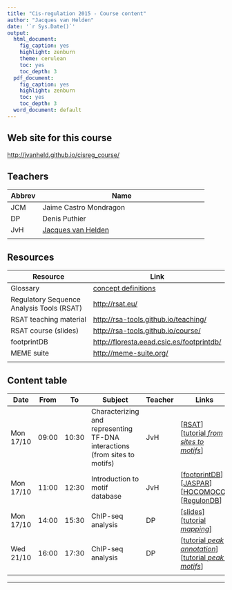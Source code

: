 ```yaml
---
title: "Cis-regulation 2015 - Course content"
author: "Jacques van Helden"
date: '`r Sys.Date()`'
output:
  html_document:
    fig_caption: yes
    highlight: zenburn
    theme: cerulean
    toc: yes
    toc_depth: 3
  pdf_document:
    fig_caption: yes
    highlight: zenburn
    toc: yes
    toc_depth: 3
  word_document: default
---
```



## Web site for this course

[http://jvanheld.github.io/cisreg_course/](http://jvanheld.github.io/cisreg_course/)

## Teachers

| Abbrev | Name  |
|----------|--------------------------------------------------|
| JCM | Jaime Castro Mondragon |
| DP |  Denis Puthier |
| JvH | [Jacques van Helden](http://jacques.van-helden.perso.luminy.univ-amu.fr/) |
| | |

## Resources

| Resource | Link |
|---------------------------------------|---------------------------------------------------------------|
| Glossary | [concept definitions](../html/concepts.html) |
| Regulatory Sequence Analysis Tools (RSAT) | [http://rsat.eu/](http://rsat.eu/) |
| RSAT teaching material | [http://rsa-tools.github.io/teaching/](http://rsa-tools.github.io/teaching/) |
| RSAT course (slides) | [http://rsa-tools.github.io/course/](http://rsa-tools.github.io/course/) |
| footprintDB | [http://floresta.eead.csic.es/footprintdb/](http://floresta.eead.csic.es/footprintdb/) |
| MEME suite| [http://meme-suite.org/](http://meme-suite.org/) |
| | | 

## Content table

| Date | From  | To    | Subject | Teacher | Links  |
|------------|-------|--------------------------------|---------|----------|--------|
| Mon 17/10 | 09:00 | 10:30 | Characterizing and representing TF-DNA interactions <br>(from sites to motifs) | JvH | [[RSAT](http://rsat.eu/)]<br>[[tutorial *from sites to motifs*](../from_sites_to_matrices/from_sites_to_matrices.html)] |
| Mon 17/10 | 11:00 | 12:30 | Introduction to motif database | JvH  | [[footprintDB](http://floresta.eead.csic.es/footprintdb/)]<br>[[JASPAR](http://jaspar.genereg.net/)]<br>[[HOCOMOCO](http://hocomoco.autosome.ru/)]<br>[[RegulonDB](http://regulondb.ccg.unam.mx/)]|
| Mon 17/10 | 14:00 | 15:30 | ChIP-seq analysis | DP | [[slides](../chip-seq/slides/chipseq__roscoff2015.pdf)]<br>[[tutorial *mapping*](../chip-seq/practical/chip-seq.html)] |
| Wed 21/10 | 16:00 | 17:30 | ChIP-seq analysis | DP | [[tutorial *peak annotation*](../chip-seq/practical/annotation.html)]<br>[[tutorial *peak-motifs*](http://dputhier.github.io/EBA_2015_ChIP-Seq/tutorial/04_motif/motif_tutorial.html)]|
| | | | | |

<!--
| Mon 19/10 | 11:00 | 13:00 | Scanning sequences to predict binding sites <br>(from motifs to sites) | JvH  | [[RSAT](http://rsat.eu/)] *dna-pattern*, *matrix-scan*, *permute-matrix*, *random-seq*<br>[[tutorial *E.coli promoter scanning*](../sequence_scanning/promoter_scanning_ecoli.html)] |
| Mon 19/10 | 14:00 | 16:00 | Estimating the reliability of binding site predictions<br>(score distributions) | JvH  | [[RSAT](http://rsat.eu/)] *convert-background-model*, *matrix-distrib*, *matrix-quality* |
| Mon 19/10 | 16:00 | 18:00 | Discovering motifs in regulatory sequences <br>(from sequences to motifs) | JvH  | [[RSAT](http://rsat.eu/)] *oligo-analysis*, *dyad-analysis*, *position-analysis*, *random-genes* <br>[[MEME](http://meme-suite.org/)] |
| Tue 20/10 | 09:00 | 13:00 | Structure/sequence relationships <br>(from structures to motifs) | BCM |[[footprintDB](http://floresta.eead.csic.es/footprintdb/)]<br>[[tutorial *structures/motifs*](../structure/struct-regulation.html)] |
| Fri 23/10 | 09:00 | 10:45 | Motif comparison and clustering | Jacques + JCM | [[RSAT](http://rsat.eu/)] *matrix-clustering*<br>[[slides](../cluster_motifs/CisReg_motif_clustering.pdf)]<br>[[tutorial *matrix-clustering*](../cluster_motifs/cluster_ChIP_seq_peaks.html)] |
| Fri 23/10 | 11:00 | 12:30 | Phylogenetic footprints | Jacques  | [[RSAT](http://rsat.eu/)] *footprint-disco*<br>[[tutorial *footprint-disco*](../phylogenetic_footprints/discovering_conserved_cisreg_elements.html)]|
| Fri 23/10 | 14:00 | 16:00 | Définition des travaux personnels |  JvH + DP | [Description des TP](http://jvanheld.github.io/cisreg_course/html/cisreg_personal_work_2015.html)  |
| Fri 23/10 | 14:00 | 16:00 | Réponses aux questions des étudiants, clarifications, recherche de cas d'étude pour le travail personnel  | JvH + DP | |
| Tur 05/11 | 14:00 | 18:00 | Presentation des travaux personnels | DP + JvH | |-->

* * * 

<!--
## Concepts

Basic concepts for the analysis of cis-regulatory elements.
Teachers: Bruno Contreras Moreira & Jacques van Helden.


### Topics

1. JvH Introduction to the course
2. Bruno: Transcription factor binding: structure and sequence. **Practical:** opening a connection to structure databases and play with some TF. 

3. JvH: Experimental methods to characterize TFBS (EMSA, footprints, SELEX, ChIP-chip, ChIP-seq, PBA).
4. JvH: Representations of TF binding specificity: from binding sites to mofifs (consensus, IUPAC, PSSM, sequence logos). Practical: **RSAT convert-matrix**


5. Bruno: TF databases: 

      - JASPAR, 
      - TRANSFAC (mainly vertebrate, commercial), 
      - **3D footprints**
      - AthaMap (A. thaliana)
      - RegulonDB (E.coli)
      - HOCOMOCO (Human)
      - footprintDB (compendium)
      - ...

### Practicals

- how to build a matrix from binding sites
- deriving frequencies and logos from count matrices
- deriving frequencies and logos from structures of protein/DNA complexes


## 

## Motif comparison and clustering 

Jaime & Jacques
2h theory + 2h practicals

-->

